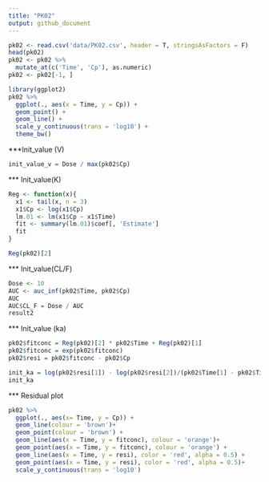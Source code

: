 ```yaml
---
title: "PK02"
output: github_document
---
```


```r
pk02 <- read.csv('data/PK02.csv', header = T, stringsAsFactors = F)
head(pk02)
pk02 <- pk02 %>%
  mutate_at(c('Time', 'Cp'), as.numeric)
pk02 <- pk02[-1, ]

```



```r
library(ggplot2)
pk02 %>%
  ggplot(., aes(x = Time, y = Cp)) +
  geom_point() +
  geom_line() +
  scale_y_continuous(trans = 'log10') +
  theme_bw()

```

***Init_value (V)

```r

init_value_v = Dose / max(pk02$Cp) 

```

*** Init_value(K)

```r

Reg <- function(x){
  x1 <- tail(x, n = 3)
  x1$Cp <- log(x1$Cp)
  lm.01 <- lm(x1$Cp ~ x1$Time)
  fit <- summary(lm.01)$coef[, 'Estimate']
  fit
}

Reg(pk02)[2]

```
*** Init_value(CL/F)

```r
Dose <- 10
AUC <- auc_inf(pk02$Time, pk02$Cp)
AUC
AUC$CL_F = Dose / AUC   
result2

```

*** Init_value (ka) 

```r

pk02$fitconc = Reg(pk02)[2] * pk02$Time + Reg(pk02)[1]
pk02$fitconc = exp(pk02$fitconc)
pk02$resi = pk02$fitconc - pk02$Cp

init_ka = log(pk02$resi[1]) - log(pk02$resi[2])/(pk02$Time[1] - pk02$Time[2])
init_ka

```

*** Residual plot 

```r
pk02 %>%
  ggplot(., aes(x= Time, y = Cp)) +
  geom_line(colour = 'brown')+
  geom_point(colour = 'brown') +
  geom_line(aes(x = Time, y = fitconc), colour = 'orange')+
  geom_point(aes(x = Time, y = fitconc), colour = 'orange') +
  geom_line(aes(x = Time, y = resi), color = 'red', alpha = 0.5) +
  geom_point(aes(x = Time, y = resi), color = 'red', alpha = 0.5)+
  scale_y_continuous(trans = 'log10')
```